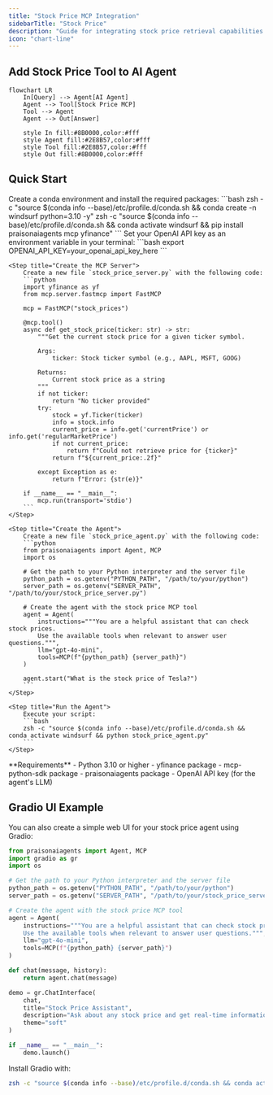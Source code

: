 ```yaml
---
title: "Stock Price MCP Integration"
sidebarTitle: "Stock Price"
description: "Guide for integrating stock price retrieval capabilities with Agent4ALL agents using MCP"
icon: "chart-line"
---
```


## Add Stock Price Tool to AI Agent

```mermaid
flowchart LR
    In[Query] --> Agent[AI Agent]
    Agent --> Tool[Stock Price MCP]
    Tool --> Agent
    Agent --> Out[Answer]
    
    style In fill:#8B0000,color:#fff
    style Agent fill:#2E8B57,color:#fff
    style Tool fill:#2E8B57,color:#fff
    style Out fill:#8B0000,color:#fff
```

## Quick Start

<Steps>
    <Step title="Install Dependencies">
        Create a conda environment and install the required packages:
        ```bash
        zsh -c "source $(conda info --base)/etc/profile.d/conda.sh && conda create -n windsurf python=3.10 -y"
        zsh -c "source $(conda info --base)/etc/profile.d/conda.sh && conda activate windsurf && pip install praisonaiagents mcp yfinance"
        ```
    </Step>
    <Step title="Set API Key">
        Set your OpenAI API key as an environment variable in your terminal:
        ```bash
        export OPENAI_API_KEY=your_openai_api_key_here
        ```
    </Step>

    <Step title="Create the MCP Server">
        Create a new file `stock_price_server.py` with the following code:
        ```python
        import yfinance as yf
        from mcp.server.fastmcp import FastMCP

        mcp = FastMCP("stock_prices")

        @mcp.tool()
        async def get_stock_price(ticker: str) -> str:
            """Get the current stock price for a given ticker symbol.
            
            Args:
                ticker: Stock ticker symbol (e.g., AAPL, MSFT, GOOG)
                
            Returns:
                Current stock price as a string
            """
            if not ticker:
                return "No ticker provided"
            try:
                stock = yf.Ticker(ticker)
                info = stock.info
                current_price = info.get('currentPrice') or info.get('regularMarketPrice')
                if not current_price:
                    return f"Could not retrieve price for {ticker}"
                return f"${current_price:.2f}"
                
            except Exception as e:
                return f"Error: {str(e)}"

        if __name__ == "__main__":
            mcp.run(transport='stdio')
        ```
    </Step>

    <Step title="Create the Agent">
        Create a new file `stock_price_agent.py` with the following code:
        ```python
        from praisonaiagents import Agent, MCP
        import os

        # Get the path to your Python interpreter and the server file
        python_path = os.getenv("PYTHON_PATH", "/path/to/your/python")
        server_path = os.getenv("SERVER_PATH", "/path/to/your/stock_price_server.py")

        # Create the agent with the stock price MCP tool
        agent = Agent(
            instructions="""You are a helpful assistant that can check stock prices.
            Use the available tools when relevant to answer user questions.""",
            llm="gpt-4o-mini",
            tools=MCP(f"{python_path} {server_path}")
        )

        agent.start("What is the stock price of Tesla?")
        ```
    </Step>

    <Step title="Run the Agent">
        Execute your script:
        ```bash
        zsh -c "source $(conda info --base)/etc/profile.d/conda.sh && conda activate windsurf && python stock_price_agent.py"
        ```
    </Step>
</Steps>

<Note>
  **Requirements**
  - Python 3.10 or higher
  - yfinance package
  - mcp-python-sdk package
  - praisonaiagents package
  - OpenAI API key (for the agent's LLM)
</Note>

## Gradio UI Example

You can also create a simple web UI for your stock price agent using Gradio:

```python
from praisonaiagents import Agent, MCP
import gradio as gr
import os

# Get the path to your Python interpreter and the server file
python_path = os.getenv("PYTHON_PATH", "/path/to/your/python")
server_path = os.getenv("SERVER_PATH", "/path/to/your/stock_price_server.py")

# Create the agent with the stock price MCP tool
agent = Agent(
    instructions="""You are a helpful assistant that can check stock prices.
    Use the available tools when relevant to answer user questions.""",
    llm="gpt-4o-mini",
    tools=MCP(f"{python_path} {server_path}")
)

def chat(message, history):
    return agent.chat(message)

demo = gr.ChatInterface(
    chat,
    title="Stock Price Assistant",
    description="Ask about any stock price and get real-time information",
    theme="soft"
)

if __name__ == "__main__":
    demo.launch()
```

Install Gradio with:
```bash
zsh -c "source $(conda info --base)/etc/profile.d/conda.sh && conda activate windsurf && pip install gradio"
```
